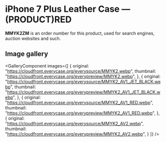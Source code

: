 
# iPhone 7 Plus Leather Case — (PRODUCT)RED

<Callout type='info' emoji='👉🏻'>**MMYK2ZM** is an order number for this product, used for search engines, auction websites and such.</Callout>

## Image gallery

<GalleryComponent
    images={[
      {
        original: "https://cloudfront.everycase.org/everysource/MMYK2.webp",
        thumbnail: "https://cloudfront.everycase.org/everypreview/MMYK2.webp",
      },
      {
        original: "https://cloudfront.everycase.org/everysource/MMYK2_AV1_JET_BLACK.webp",
        thumbnail: "https://cloudfront.everycase.org/everypreview/MMYK2_AV1_JET_BLACK.webp",
      },
      {
        original: "https://cloudfront.everycase.org/everysource/MMYK2_AV1_RED.webp",
        thumbnail: "https://cloudfront.everycase.org/everypreview/MMYK2_AV1_RED.webp",
      },
      {
        original: "https://cloudfront.everycase.org/everysource/MMYK2_AV2.webp",
        thumbnail: "https://cloudfront.everycase.org/everypreview/MMYK2_AV2.webp",
      }
    ]}
  />
